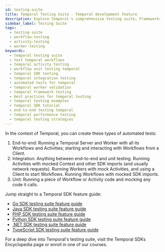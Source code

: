 ```yaml
---
id: testing-suite
title: Temporal Testing Suite - Temporal development feature
description: Explore Temporal's comprehensive testing suite; Frameworks that facilitate Workflow and integration testing across different programming languages with Temporal. 
sidebar_label: Testing Suite
tags:
  - testing-suite
  - workflow-testing
  - activity-testing
  - worker-testing
keywords:
  - temporal testing suite
  - test temporal workflows
  - temporal activity testing
  - workflow unit testing temporal
  - temporal SDK testing
  - temporal integration testing
  - automated tests for temporal
  - temporal worker validation
  - temporal framework testing
  - best practices for temporal testing
  - temporal testing examples
  - temporal SDK tutorial
  - end-to-end testing temporal
  - temporal performance testing
  - temporal testing strategies
---
```


In the context of Temporal, you can create these types of automated tests:

1. End-to-end: Running a Temporal Server and Worker with all its Workflows and Activities; starting and interacting with Workflows from a Client.
2. Integration: Anything between end-to-end and unit testing.
   Running Activities with mocked Context and other SDK imports (and usually network requests).
   Running Workers with mock Activities, and using a Client to start Workflows.
   Running Workflows with mocked SDK imports.
3. Unit: Running a piece of Workflow or Activity code and mocking any code it calls.


Jump straight to a Temporal SDK feature guide:

- [Go SDK testing suite feature guide](/develop/go/testing-suite)
- [Java SDK testing suite feature guide](/develop/java/testing-suite)
- [PHP SDK testing suite feature guide](/develop/php/testing-suite)
- [Python SDK testing suite feature guide](/develop/python/testing-suite)
- [.NET SDK testing suite feature guide](/develop/dotnet/testing-suite)
- [TypeScript SDK testing suite feature guide](/develop/typescript/testing-suite)

For a deep dive into Temporal's testing suite, visit the Temporal SDKs Encyclopedia page or enroll in one of our courses.
